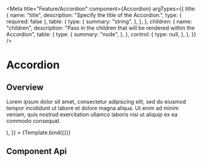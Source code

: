 
<Meta
  title="Feature/Accordion"
  component={Accordion}
  argTypes={{
    title: {
      name: "title",
      description: "Specify the title of the Accordion.",
      type: { required: false },
      table: {
        type: {
          summary: "string",
        },
      },
    },
    children: {
      name: "children",
      description:
        "Pass in the children that will be rendered within the Accordion",
      table: {
        type: {
          summary: "node",
        },
      },
      control: {
        type: null,
      },
    },
  }}
/>

# Accordion

## Overview


<Canvas>
  <Story
    name="Primary"
    args={{
      title: "title is here.",
      children: (
        <p>
          Lorem ipsum dolor sit amet, consectetur adipiscing elit, sed do
          eiusmod tempor incididunt ut labore et dolore magna aliqua. Ut enim ad
          minim veniam, quis nostrud exercitation ullamco laboris nisi ut
          aliquip ex ea commodo consequat.
        </p>
      ),
    }}
  >
    {Template.bind({})}
  </Story>
</Canvas>

## Component Api

<ArgsTable story="Primary" />
